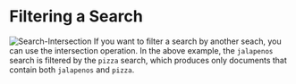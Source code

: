
# Filtering a Search

![Search-Intersection](/docs/Search-Intersection.gif)
If you want to filter a search by another seach, you can use the intersection operation.
In the above example, the `jalapenos` search is filtered by the `pizza` search, which
produces only documents that contain both `jalapenos` and `pizza`.